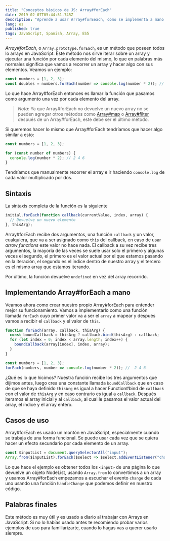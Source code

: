 ```yaml
---
title: "Conceptos básicos de JS: Array#forEach"
date: 2019-02-07T05:44:51.745Z
description: "Aprende a usar Array#forEeach, como se implementa a mano y casos de uso prácticos de este método de los array en JavaScript."
lang: es
published: true
tags: JavaScript, Spanish, Array, ES5
---
```


_Array#forEach_, o `Array.prototype.forEach`, es un método que poseen todos lo arrays en JavaScript. Este método nos sirve iterar sobre un array y ejecutar una función por cada elemento del mismo, lo que en palabras más normales significa que vamos a recorrer un array y hacer algo con sus elementos. Veamos un ejemplo:

```js
const numbers = [1, 2, 3];
const doubles = numbers.forEach(number => console.log(number * 2)); // 2 4 6
```

Lo que hace Array#forEach entonces es llamar la función que pasamos como argumento una vez por cada elemento del array.

> _Nota_: Ya que Array#forEach no devuelve un nuevo array no se pueden agregar otros métodos como [Array#map](/articles/js-basics/array-prototype-map/) o [Array#filter](/articles/js-basics/array-prototype-filter) después de un Array#forEach, este debe ser el último método.

Si queremos hacer lo mismo que Array#forEach tendríamos que hacer algo similar a esto:

```js
const numbers = [1, 2, 3];

for (const number of numbers) {
  console.log(number * 2); // 2 4 6
}
```

Tendríamos que manualmente recorrer el array e ir haciendo `console.log` de cada valor multiplicado por dos.

## Sintaxis

La sintaxis completa de la función es la siguiente

```js
initial.forEach(function callback(currentValue, index, array) {
  // Devuelve un nuevo elemento
}, thisArg);
```

Array#forEach recibe dos argumentos, una función `callback` y un valor, cualquiera, que va a ser asignado como `this` del callback, en caso de usar _arrow functions_ este valor no hace nada. El callback a su vez recibe tres argumentos, la mayoría de las veces se suele usar solo el primero y algunas veces el segundo, el primero es el valor actual por el que estamos pasando en la iteración, el segundo es el índice dentro de nuestro array y el tercero es el mismo array que estamos iterando.

Por último, la función devuelve `undefined` en vez del array recorrido.

## Implementando Array#forEach a mano

Veamos ahora como crear nuestro propio Array#forEach para entender mejor su funcionamiento. Vamos a implementarlo como una función llamada `forEach` cuyo primer valor va a ser el `array` a mapear y después vamos a recibir el `callback` y el valor de `this`.

```js
function forEach(array, callback, thisArg) {
  const boundCallback = thisArg ? callback.bind(thisArg) : callback;
  for (let index = 0; index < array.length; index++) {
    boundCallback(array[index], index, array);
  }
}

const numbers = [1, 2, 3];
forEach(numbers, number => console.log(number * 2)); //  2 4 6
```

¿Qué es lo que hicimos? Nuestra función recibe los tres argumentos que dijimos antes, luego crea una constante llamada `boundCallback` que en caso de que se haya definido `thisArg` es igual a hacer Function#bind de `callback` con el valor de `thisArg` y en caso contrario es igual a `callback`. Después iteramos el array inicial y al `callback`, al cual le pasamos el valor actual del array, el índice y el array entero.

## Casos de uso

Array#forEach es usado un montón en JavaScript, especialmente cuando se trabaja de una forma funcional. Se puede usar cada vez que se quiera hacer un efecto secundario por cada elemento de un array.

```js
const $inputList = document.querySelectorAll("input");
Array.from($inputList).forEach($select => $select.addEventListener("change", handleChange))
```

Lo que hace el ejemplo es obtener todos los `<input>` de una página lo que devuelve un objeto NodeList, usando `Array.from` lo convertimos a un array y usamos Array#forEach empezamos a escuchar el evento `change` de cada uno usando una función `handleChange` que podemos definir en nuestro código.

## Palabras finales

Este método es muy útil y es usado a diario al trabajar con Arrays en JavaScript. Si no lo habías usado antes te recomiendo probar varios ejemplos de uso para familiarizarte, cuando lo hagas vas a querer usarlo siempre.
